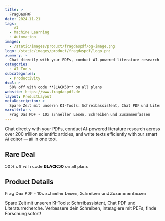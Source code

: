 ```yaml
---
title: >
  FragDasPDF
date: 2024-11-21
tags:
  - AI
  - Machine Learning
  - Automation
images:
  - /static/images/product/fragdaspdf/og-image.png
logo: /static/images/product/fragdaspdf/logo.png
summary: >
  Chat directly with your PDFs, conduct AI-powered literature research across over 200 million scientific articles, and write texts efficiently with our smart AI editor — all in one tool.
categories:
  - AI Tools
subcategories:
  - Productivity
deal: >
  50% off with code **BLACK50** on all plans
website: https://www.fragdaspdf.de
layout: ProductLayout
metaDescription: >
  Spare Zeit mit unseren KI-Tools: Schreibassistent, Chat PDF und Literaturrecherche. Verbessere dein Schreiben, interagiere mit PDFs, finde Forschung sofort!
metaTitle: >
  Frag Das PDF - 10x schneller Lesen, Schreiben und Zusammenfassen
---
```

Chat directly with your PDFs, conduct AI-powered literature research across over 200 million scientific articles, and write texts efficiently with our smart AI editor — all in one tool.

## Rare Deal

50% off with code **BLACK50** on all plans

## Product Details
Frag Das PDF - 10x schneller Lesen, Schreiben und Zusammenfassen

Spare Zeit mit unseren KI-Tools: Schreibassistent, Chat PDF und Literaturrecherche. Verbessere dein Schreiben, interagiere mit PDFs, finde Forschung sofort!
